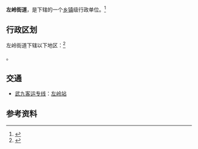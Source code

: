 {{中国乡级行政区|42/01/11/011/000}}

'''左岭街道'''，是{{PRC admin/fullname|42/01/11/011/000|3}}下辖的一个[[乡镇|乡镇]]级行政单位。<ref>{{PRC admin/ref sgc|{{PRC admin/parent|42/01/11/011/000}}}}</ref>

== 行政区划 ==

左岭街道下辖以下地区：<ref>{{PRC admin/ref sgc|42/01/11/011/000}}</ref>

{{PRC admin/children|42/01/11/011/000}}。

== 交通 ==
* {{rint|cn|crh}}[[武九客运专线|武九客运专线]]：[[左岭站|左岭站]]

== 参考资料 ==
{{reflist}}

{{PRC admin/navcat|42/01/11/011/000}}